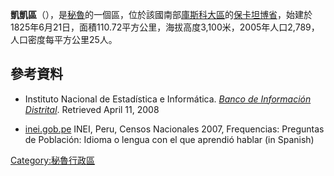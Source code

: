 '''凱凱區'''（{{lang-es|Distrito de Caicay}}），是[[秘魯|秘魯]]的一個區，位於該國南部[[庫斯科大區|庫斯科大區]]的[[保卡坦博省|保卡坦博省]]，始建於1825年6月21日，面積110.72平方公里，海拔高度3,100米，2005年人口2,789，人口密度每平方公里25人。

==參考資料==
*{{es icon}} Instituto Nacional de Estadística e Informática. ''[https://web.archive.org/web/20080410165254/http://desa.inei.gob.pe/mapas/bid/ Banco de Información Distrital]''. Retrieved April 11, 2008
*[https://web.archive.org/web/20130127005551/http://iinei.inei.gob.pe/iinei/RedatamCpv2007.asp?id=ResultadosCensales%3Fori%3DC inei.gob.pe] INEI, Peru, Censos Nacionales 2007, Frequencias: Preguntas de Población: Idioma o lengua con el que aprendió hablar (in Spanish)

{{Peru-geo-stub}}
[[Category:秘魯行政區|Category:秘魯行政區]]